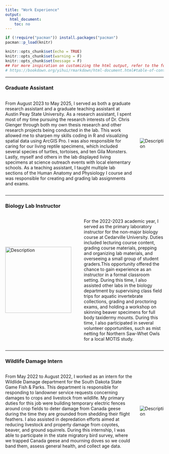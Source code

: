 ```yaml
---
title: "Work Experience"
output:
  html_document:
    toc: no
---
```



```r
if (!require("pacman")) install.packages("pacman")
pacman::p_load(knitr)

knitr::opts_chunk$set(echo = TRUE)
knitr::opts_chunk$set(warning = F)
knitr::opts_chunk$set(message = F)
## For more inspiration on customizing the html output, refer to the following:
# https://bookdown.org/yihui/rmarkdown/html-document.html#table-of-contents
```


<style>
body {text-align: left}
</style>

----------------------------------

### Graduate Assistant

<div style="display: flex; align-items: center;">
  <div style="flex: 1;">
  <p>From August 2023 to May 2025, I served as both a graduate research assistant and a graduate teaching assistant at Austin Peay State University. As a research assistant, I spent most of my time pursuing the research interests of Dr. Chris Gienger through both my own thesis research and other research projects being conducted in the lab. This work allowed me to sharpen my skills coding in R and visualizing spatial data using ArcGIS Pro. I was also responsible for caring for our living reptile specimens, which included several species of turtles, tortoises, and ten Gila Monsters. Lastly, myself and others in the lab displayed living specimens at science outreach events with local elementary schools. As a teaching assistant, I taught multiple lab sections of the Human Anatomy and Physiology I course and was responsible for creating and grading lab assignments and exams.</p>
</div>
<div style="flex: 0;">
<img src="./images/gila_tray.jpg" alt="Description" style="max-width: 250px; margin-left: 20px;">
</div>
</div>

<!--## Video tutorial

<iframe width="560" height="315" src="https://www.youtube.com/embed/r0TKAu-H2kc?si=fCPygvJjoIj1zZhS" title="YouTube video player" frameborder="0" allow="accelerometer; autoplay; clipboard-write; encrypted-media; gyroscope; picture-in-picture; web-share" referrerpolicy="strict-origin-when-cross-origin" allowfullscreen></iframe>

Source: Workshop hosted by Billu in September, 2024.-->

----------------------------------

### Biology Lab Instructor
    
<div style="display: flex; align-items: center;">
  <img src="./images/saw_whet.jpg" alt="Description" style="width: 210px; margin-right: 40px;">
  <p> For the 2022-2023 academic year, I served as the primary laboratory instructor for the non-major biology course at Cedarville University. Duties included lecturing course content, grading course materials, prepping and organizing lab materials, and overseeing a small group of student graders.This opportunity offered the chance to gain experience as an instructor in a formal classroom setting. During this time, I also assisted other labs in the biology department by supervising class field trips for aquatic invertebrate collections, grading and proctoring exams, and holding a workshop on skinning beaver specimens for full body taxidermy mounts. During this time, I also participated in several volunteer opportunities, such as mist netting for Northern Saw-Whet Owls for a local MOTIS study.</p>
</div>

----------------------------------

### Wildlife Damage Intern

<div style="display: flex; align-items: center;">
  <div style="flex: 1;">
  <p>From May 2022 to August 2022, I worked as an intern for the Wildlide Damage department for the South Dakota State Game Fish & Parks. This department is responsible for responding to landowner service requests concerning damages to crops and livestock from wildlife. My primary duties for this job were building temporary electric fences around crop fields to deter damage from Canada geese during the time they are grounded from shedding their flight feathers. I also assisted in depredation efforts aimed at reducing livestock and property damage from coyotes, beaver, and ground squirrels. During this internship, I was able to participate in the state migratory bird survey, where we trapped Canada geese and mourning doves so we could band them, assess general health, and collect age data. </p>
</div>
<div style="flex: 0;">
<img src="./images/goose_banding.PNG" alt="Description" style="max-width: 200px; margin-left: 20px;">
</div>
</div>

